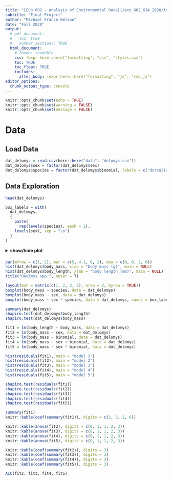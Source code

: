```yaml
---
title: "[ECo 602 - Analysis of Environmental Data](/eco_602_634_2020/index.html){target='_blank'}"
subtitle: "Final Project"
author: "Michael France Nelson"
date: "Fall 2020"
output:
  # pdf_document:
  #   toc: true
  #   number_sections: TRUE
  html_document:
    # theme: readable
    css: !expr here::here("formatting", "css", "styles.css")
    toc: TRUE
    toc_float: TRUE
    includes:
      after_body: !expr here::here("formatting", "js", "rmd.js")
editor_options: 
  chunk_output_type: console
---
```


```r
knitr::opts_chunk$set(echo = TRUE)
knitr::opts_chunk$set(warning = FALSE)
knitr::opts_chunk$set(message = FALSE)
```


<style>


https://css-tricks.com/quick-reminder-that-details-summary-is-the-easiest-way-ever-to-make-an-accordion/
https://developer.mozilla.org/en-US/docs/Web/HTML/Element/summary

details {
    border: 1px solid #aaa;
    border-radius: 4px;
    padding: .5em .5em 0;
}

summary {
    font-weight: bold;
    margin: -.5em -.5em 0;
    padding: .5em;
}

details[open] {
    padding: .5em;
}

details[open] summary {
    border-bottom: 1px solid #aaa;
    margin-bottom: .5em;
}

</style>




# Data {.tabset .tabset-pills}

## Load Data


```r
dat_delomys = read.csv(here::here("data", "delomys.csv"))
dat_delomys$sex = factor(dat_delomys$sex)
dat_delomys$species = factor(dat_delomys$binomial, labels = c("dorsalis", "sublineatus"))
```

## Data Exploration {.tabset .tabset-pills}


```r
head(dat_delomys)

box_labels = with(
  dat_delomys,
  {
    paste(
      rep(levels(species), each = 2),
    levels(sex), sep = "\n")
  }
)

```

<details><summary>show/hide plot</summary>
```r
plot(body_length ~ body_mass, data = dat_delomys)
```
</details>

```r
par(mfrow = c(1, 2), mar = c(5, 4.1, 0, 2), oma = c(0, 0, 2, 0))
hist(dat_delomys$body_mass, xlab = "body mass (g)", main = NULL)
hist(dat_delomys$body_length, xlab = "body length (mm)", main = NULL)
title("Deolmys spp.", outer = T)
```

```r
layout(mat = matrix(c(1, 2, 3, 3), nrow = 2, byrow = TRUE))
boxplot(body_mass ~ species, data = dat_delomys)
boxplot(body_mass ~ sex, data = dat_delomys)
boxplot(body_mass ~ sex * species, data = dat_delomys, names = box_labels)
```
</details>

```r
summary(dat_delomys)
shapiro.test(dat_delomys$body_length)
shapiro.test(dat_delomys$body_mass)
```

```r
fit1 = lm(body_length ~ body_mass, data = dat_delomys)
fit2 = lm(body_mass ~ sex, data = dat_delomys)
fit3 = lm(body_mass ~ binomial, data = dat_delomys)
fit4 = lm(body_mass ~ sex + binomial, data = dat_delomys)
fit5 = lm(body_mass ~ sex * binomial, data = dat_delomys)
```

```r
hist(residuals(fit1), main = "model 1")
hist(residuals(fit2), main = "model 2")
hist(residuals(fit3), main = "model 3")
hist(residuals(fit4), main = "model 4")
hist(residuals(fit5), main = "model 5")
```

```r
shapiro.test(residuals(fit1))
shapiro.test(residuals(fit2))
shapiro.test(residuals(fit3))
shapiro.test(residuals(fit4))
shapiro.test(residuals(fit5))
```

```r
summary(fit1)
knitr::kable(coef(summary(fit1)), digits = c(2, 3, 2, 6))
```

```r
knitr::kable(anova(fit2), digits = c(0, 1, 1, 2, 3))
knitr::kable(anova(fit3), digits = c(0, 1, 1, 2, 3))
knitr::kable(anova(fit4), digits = c(0, 1, 1, 2, 3))
knitr::kable(anova(fit5), digits = c(0, 1, 1, 2, 3))
```

```r
knitr::kable(coef(summary(fit2)), digits = 3)
knitr::kable(coef(summary(fit3)), digits = 3)
knitr::kable(coef(summary(fit4)), digits = 3)
knitr::kable(coef(summary(fit5)), digits = 3)
```

```r
AIC(fit2, fit3, fit4, fit5)
```
